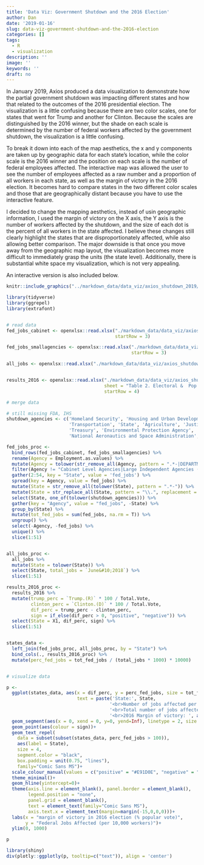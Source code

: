 ```yaml
---
title: 'Data Viz: Government Shutdown and the 2016 Election'
author: Dan
date: '2019-01-16'
slug: data-viz-government-shutdown-and-the-2016-election
categories: []
tags:
  - R
  - visualization
description: ''
image: ''
keywords: ''
draft: no
---
```


In January 2019, Axios produced a data visualization to demonstrate how the partial government shutdown was impacting different states and how that related to the outcomes of the 2016 presidential election. The visualization is a little confusing because there are two color scales, one for states that went for Trump and another for Clinton. Because the scales are distinguished by the 2016 winner, but the shade on each scale is determined by the number of federal workers affected by the government shutdown, the visualization is a little confusing. 

To break it down into each of the map aesthetics, the x and y components are taken up by geographic data for each state's location, while the color scale is the 2016 winner and the position on each scale is the number of federal employees affected. The interactive map was allowed the user to see the number of employees affected as a raw number and a proportion of all workers in each state, as well as the margin of victory in the 2016 election. It becomes hard to compare states in the two different color scales and those that are geographically distant because you have to use the interactive feature.

I decided to change the mapping aesthetics, instead of usin geographic information, I used the margin of victory on the X axis, the Y axis is the number of workers affected by the shutdown, and the size of each dot is the percent of all workers in the state affected. I believe these changes still clearly highlight the states that are disproportionately affected, while also allowing better comparison. The major downside is that once you move away from the geographic map layout, the visualization becomes more difficult to immediately grasp the units (the state level). Additionally, there is substantial white space my visualization, which is not very appealing.

An interactive version is also included below.

```r
knitr::include_graphics("../markdown_data/data_viz/axios_shutdown_2019/axios_shutdown.png")
```

```r

library(tidyverse)
library(ggrepel)
library(extrafont)


# read data
fed_jobs_cabinet <- openxlsx::read.xlsx("./markdown_data/data_viz/axios_shutdown_2019/raw_data/fed_jobs_cabinetagencies.xlsx",
                                        startRow = 3)

fed_jobs_smallagencies <- openxlsx::read.xlsx("./markdown_data/data_viz/axios_shutdown_2019/raw_data/fed_jobs_smallagencies.xlsx",
                                              startRow = 3)

all_jobs <- openxlsx::read.xlsx("./markdown_data/data_viz/axios_shutdown_2019/raw_data/all_jobs.xlsx")


results_2016 <- openxlsx::read.xlsx("./markdown_data/data_viz/axios_shutdown_2019/raw_data/federalelections2016.xlsx",
                                    sheet = "Table 2. Electoral &  Pop Vote",
                                    startRow = 4)

# merge data

# still missing FDA, IHS
shutdown_agencies <- c('Homeland Security', 'Housing and Urban Development', 'Commerce', 'Interior', 
                       'Transportation', 'State', 'Agriculture', 'Justice', 
                       'Treasury', 'Environmental Protection Agency', 'Food and Drug Administration', 'Indian Health Services', 
                       'National Aeronautics and Space Administration', 'Small Business Administration')

fed_jobs_proc <-
  bind_rows(fed_jobs_cabinet, fed_jobs_smallagencies) %>% 
  rename(Agency = Employment.as.values) %>% 
  mutate(Agency = tolower(str_remove_all(Agency, pattern = ".*-|DEPARTMENT OF |THE "))) %>% 
  filter(Agency != "Cabinet Level Agencies|Large Independent Agencies (1000 or more Employees)") %>% 
  gather(2:54, key = "State", value = 'fed_jobs') %>% 
  spread(key = Agency, value = fed_jobs) %>% 
  mutate(State = str_remove_all(tolower(State), pattern = ".*-")) %>% 
  mutate(State = str_replace_all(State, pattern = "\\.", replacement = " ")) %>% 
  select(State, one_of(tolower(shutdown_agencies))) %>% 
  gather(key = "Agency", value = "fed_jobs", -State) %>% 
  group_by(State) %>% 
  mutate(tot_fed_jobs = sum(fed_jobs, na.rm = T)) %>% 
  ungroup() %>% 
  select(-Agency, -fed_jobs) %>% 
  unique() %>% 
  slice(1:51)


all_jobs_proc <-
  all_jobs %>% 
  mutate(State = tolower(State)) %>% 
  select(State, total_jobs = `June&#10;2018`) %>% 
  slice(1:51)

results_2016_proc <-
  results_2016 %>% 
  mutate(trump_perc = `Trump.(R)` * 100 / Total.Vote,
         clinton_perc = `Clinton.(D)` * 100 / Total.Vote,
         dif_perc = trump_perc - clinton_perc,
         sign = if_else(dif_perc > 0, "positive", "negative")) %>% 
  select(State = X1, dif_perc, sign) %>% 
  slice(1:51)


states_data <- 
  left_join(fed_jobs_proc, all_jobs_proc, by = "State") %>% 
  bind_cols(., results_2016_proc) %>% 
  mutate(perc_fed_jobs = tot_fed_jobs / (total_jobs * 1000) * 10000)


# visualize data

p <-
  ggplot(states_data, aes(x = dif_perc, y = perc_fed_jobs, size = tot_fed_jobs,
                          text = paste('State:', State,
                                      '<br>Number of jobs affected per 10,000 people:', round(perc_fed_jobs, 1),
                                      '<br>Total number of jobs affected: ', round(tot_fed_jobs, 1),
                                      '<br>2016 Margin of victory: ', abs(round(dif_perc, 1)))))+
  geom_segment(aes(x = 0, xend = 0, y=0, yend=Inf), linetype = 2, size = 0.5, colour = "grey")+
  geom_point(aes(colour = sign))+
  geom_text_repel(
    data = subset(subset(states_data, perc_fed_jobs > 100)),
    aes(label = State), 
    size = 4,
    segment.color = "black",
    box.padding = unit(0.75, "lines"),
    family="Comic Sans MS")+
  scale_colour_manual(values = c("positive" = "#E91D0E", "negative" = "#3333FF"))+
  theme_minimal()+
  geom_hline(yintercept=0)+
  theme(axis.line = element_blank(), panel.border = element_blank(),
        legend.position = "none",
        panel.grid = element_blank(),
        text = element_text(family="Comic Sans MS"),
        axis.text.x = element_text(margin=margin(-15,0,0,0)))+
  labs(x = "margin of victory in 2016 election (% popular vote)", 
       y = "Federal Jobs Affected (per 10,000 workers)")+
  ylim(0, 1000)
```

```r
p
```

```r
library(shiny)
div(plotly::ggplotly(p, tooltip=c("text")), align = 'center')
```